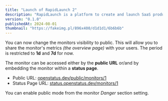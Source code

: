 ```yaml
---
title: "Launch of RapidLaunch 2"
description: "RapidLaunch is a platform to create and launch SaaS products quickly."
version: "0.1.0"
publishedAt: 2024-08-01
thumbnail: "https://fakeimg.pl/896x400/d1d1d1/6b6b6b"
---
```


You can now change the monitors visibility to public. This will allow you to
share the monitor's metrics _(the overview page)_ with your users. The period is
restricted to **1d** and **7d** for now.

The monitor can be accessed either by the **public URL** or/and by embedding the
monitor within a **status page**.

- Public URL:
  [openstatus.dev/public/monitors/1](https://openstatus.dev/public/monitors/1)
- Status Page URL:
  [status.openstatus.dev/monitors/1](https://status.openstatus.dev/monitors/1)

You can enable public mode from the monitor _Danger_ section setting.
